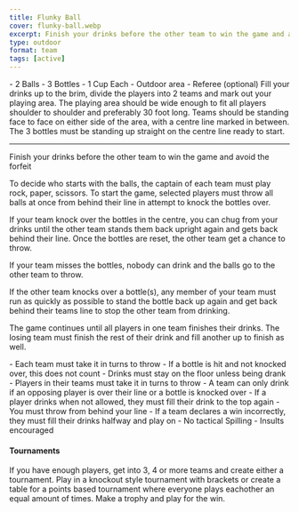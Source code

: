 ```yaml
---
title: Flunky Ball
cover: flunky-ball.webp
excerpt: Finish your drinks before the other team to win the game and avoid the forfeit
type: outdoor
format: team
tags: [active]
---
```


<GameHero
  cover="/BeerGoggleGames/images/flunky-ball.webp"
  alt="Flunky Ball"
/>

<GameSection title="Equipment" icon="/BeerGoggleGames/images/liquor.webp">
-   2 Balls
-   3 Bottles
-   1 Cup Each
-   Outdoor area
-   Referee (optional)
</GameSection>

<GameSection title="Setup" icon="/BeerGoggleGames/images/settings.webp">
Fill your drinks up to the brim, divide the players into 2 teams and mark out your playing area. The playing area should be wide enough to fit all players shoulder to shoulder and preferably 30 foot long. Teams should be standing face to face on either side of the area, with a centre line marked in between. The 3 bottles must be standing up straight on the centre line ready to start.

* * *
</GameSection>

<GameSection title="Aim of the Game" icon="/BeerGoggleGames/images/target.webp">
<p>Finish your drinks before the other team to win the game and avoid the forfeit</p>
</GameSection>

<GameSection title="How to Play" icon="/BeerGoggleGames/images/question.webp">
To decide who starts with the balls, the captain of each team must play rock, paper, scissors. To start the game, selected players must throw all balls at once from behind their line in attempt to knock the bottles over.

If your team knock over the bottles in the centre, you can chug from your drinks until the other team stands them back upright again and gets back behind their line. Once the bottles are reset, the other team get a chance to throw.

If your team misses the bottles, nobody can drink and the balls go to the other team to throw.

If the other team knocks over a bottle(s), any member of your team must run as quickly as possible to stand the bottle back up again and get back behind their teams line to stop the other team from drinking.

The game continues until all players in one team finishes their drinks. The losing team must finish the rest of their drink and fill another up to finish as well.
</GameSection>

<GameSection title="Rules" icon="/BeerGoggleGames/images/rules.webp">
-   Each team must take it in turns to throw
-   If a bottle is hit and not knocked over, this does not count
-   Drinks must stay on the floor unless being drank
-   Players in their teams must take it in turns to throw
-   A team can only drink if an opposing player is over their line or a bottle is knocked over
-   If a player drinks when not allowed, they must fill their drink to the top again
-   You must throw from behind your line
-   If a team declares a win incorrectly, they must fill their drinks halfway and play on
-   No tactical Spilling
-   Insults encouraged
</GameSection>

<GameSection title="Special Edition" icon="/BeerGoggleGames/images/special.webp">

<h4>Tournaments</h4>

<p>If you have enough players, get into 3, 4 or more teams and create either a tournament. Play in a knockout style tournament with brackets or create a table for a points based tournament where everyone plays eachother an equal amount of times. Make a trophy and play for the win.</p>
</GameSection>

<ShareButtons title="Flunky Ball" />

<FeedbackCard>
</FeedbackCard>
